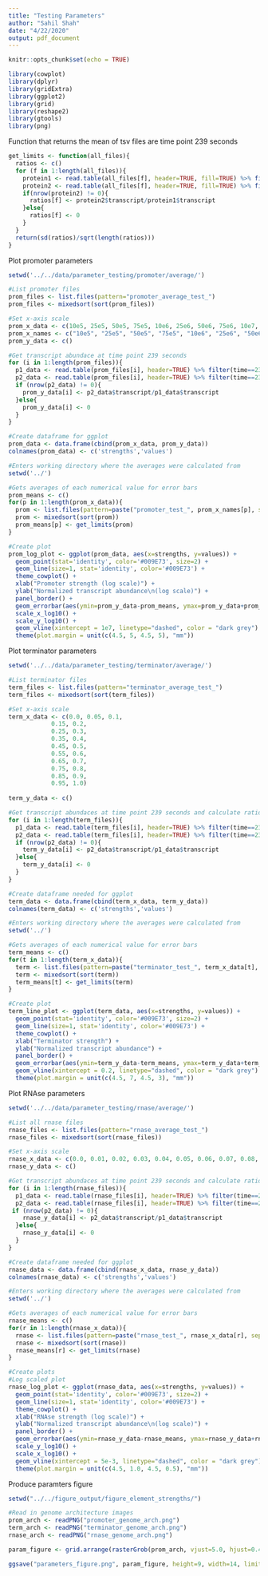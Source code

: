 ```yaml
---
title: "Testing Parameters"
author: "Sahil Shah"
date: "4/22/2020"
output: pdf_document
---
```


```r
knitr::opts_chunk$set(echo = TRUE)

library(cowplot)
library(dplyr)
library(gridExtra)
library(ggplot2)
library(grid)
library(reshape2)
library(gtools)
library(png)
```
Function that returns the mean of tsv files are time point 239 seconds
```r

get_limits <- function(all_files){
  ratios <- c()
  for (f in 1:length(all_files)){
    protein1 <- read.table(all_files[f], header=TRUE, fill=TRUE) %>% filter(time==239, species=='protein1') %>% select('transcript')
    protein2 <- read.table(all_files[f], header=TRUE, fill=TRUE) %>% filter(time==239, species=='protein2') %>% select('transcript')
    if(nrow(protein2) != 0){
      ratios[f] <- protein2$transcript/protein1$transcript
    }else{
      ratios[f] <- 0
    }
  }
  return(sd(ratios)/sqrt(length(ratios)))
}

```
Plot promoter parameters
```r

setwd('../../data/parameter_testing/promoter/average/')

#List promoter files
prom_files <- list.files(pattern="promoter_average_test_")
prom_files <- mixedsort(sort(prom_files))

#Set x-axis scale
prom_x_data <- c(10e5, 25e5, 50e5, 75e5, 10e6, 25e6, 50e6, 75e6, 10e7, 25e7, 50e7, 75e7, 10e8)
prom_x_names <- c("10e5", "25e5", "50e5", "75e5", "10e6", "25e6", "50e6", "75e6", "10e7", "25e7", "50e7", "75e7", "10e8")
prom_y_data <- c()

#Get transcript abundace at time point 239 seconds
for (i in 1:length(prom_files)){
  p1_data <- read.table(prom_files[i], header=TRUE) %>% filter(time==239, species=='protein1') %>% select('transcript')
  p2_data <- read.table(prom_files[i], header=TRUE) %>% filter(time==239, species=='protein2') %>% select('transcript')
  if (nrow(p2_data) != 0){
    prom_y_data[i] <- p2_data$transcript/p1_data$transcript
  }else{
    prom_y_data[i] <- 0
  }
}

#Create dataframe for ggplot
prom_data <- data.frame(cbind(prom_x_data, prom_y_data))
colnames(prom_data) <- c('strengths','values')

#Enters working directory where the averages were calculated from
setwd('../')

#Gets averages of each numerical value for error bars
prom_means <- c()
for(p in 1:length(prom_x_data)){
  prom <- list.files(pattern=paste("promoter_test_", prom_x_names[p], sep=''))
  prom <- mixedsort(sort(prom))
  prom_means[p] <- get_limits(prom)
}

#Create plot
prom_log_plot <- ggplot(prom_data, aes(x=strengths, y=values)) + 
  geom_point(stat='identity', color='#009E73', size=2) + 
  geom_line(size=1, stat='identity', color='#009E73') + 
  theme_cowplot() +
  xlab("Promoter strength (log scale)") + 
  ylab("Normalized transcript abundance\n(log scale)") + 
  panel_border() +
  geom_errorbar(aes(ymin=prom_y_data-prom_means, ymax=prom_y_data+prom_means)) +
  scale_x_log10() +
  scale_y_log10() +
  geom_vline(xintercept = 1e7, linetype="dashed", color = "dark grey") +
  theme(plot.margin = unit(c(4.5, 5, 4.5, 5), "mm"))

```
Plot terminator parameters

```r

setwd('../../data/parameter_testing/terminator/average/')

#List terminator files
term_files <- list.files(pattern="terminator_average_test_")
term_files <- mixedsort(sort(term_files))

#Set x-axis scale
term_x_data <- c(0.0, 0.05, 0.1,
            0.15, 0.2,
            0.25, 0.3,
            0.35, 0.4,
            0.45, 0.5,
            0.55, 0.6,
            0.65, 0.7,
            0.75, 0.8,
            0.85, 0.9,
            0.95, 1.0)
            
term_y_data <- c()

#Get transcript abundaces at time point 239 seconds and calculate ratio between protein2 and protein1 abundances
for (i in 1:length(term_files)){
  p1_data <- read.table(term_files[i], header=TRUE) %>% filter(time==239, species=='protein1') %>% select('transcript')
  p2_data <- read.table(term_files[i], header=TRUE) %>% filter(time==239, species=='protein2') %>% select('transcript')
  if (nrow(p2_data) != 0){
    term_y_data[i] <- p2_data$transcript/p1_data$transcript
  }else{
    term_y_data[i] <- 0
  }
}

#Create dataframe needed for ggplot
term_data <- data.frame(cbind(term_x_data, term_y_data))
colnames(term_data) <- c('strengths','values')

#Enters working directory where the averages were calculated from
setwd('../')

#Gets averages of each numerical value for error bars
term_means <- c()
for(t in 1:length(term_x_data)){
  term <- list.files(pattern=paste("terminator_test_", term_x_data[t], sep=''))
  term <- mixedsort(sort(term))
  term_means[t] <- get_limits(term)
}

#Create plot
term_line_plot <- ggplot(term_data, aes(x=strengths, y=values)) + 
  geom_point(stat='identity', color='#009E73', size=2) + 
  geom_line(size=1, stat='identity', color='#009E73') + 
  theme_cowplot() +
  xlab("Terminator strength") + 
  ylab("Normalized transcript abundance") + 
  panel_border() +
  geom_errorbar(aes(ymin=term_y_data-term_means, ymax=term_y_data+term_means)) +
  geom_vline(xintercept = 0.2, linetype="dashed", color = "dark grey") +
  theme(plot.margin = unit(c(4.5, 7, 4.5, 3), "mm"))

```
Plot RNAse parameters
```r

setwd('../../data/parameter_testing/rnase/average/')

#List all rnase files
rnase_files <- list.files(pattern="rnase_average_test_")
rnase_files <- mixedsort(sort(rnase_files))

#Set x-axis scale
rnase_x_data <- c(0.0, 0.01, 0.02, 0.03, 0.04, 0.05, 0.06, 0.07, 0.08, 0.09, 0.1, 0.2, 0.3, 0.4, 0.5, 0.6, 0.7, 0.8, 0.9, 1.0)
rnase_y_data <- c()

#Get transcript abundaces at time point 239 seconds and calculate ratio between protein2 and protein1 abundances
for (i in 1:length(rnase_files)){
  p1_data <- read.table(rnase_files[i], header=TRUE) %>% filter(time==239, species=='protein1') %>% select('transcript')
  p2_data <- read.table(rnase_files[i], header=TRUE) %>% filter(time==239, species=='protein2') %>% select('transcript')
 if (nrow(p2_data) != 0){
    rnase_y_data[i] <- p2_data$transcript/p1_data$transcript
  }else{
    rnase_y_data[i] <- 0
  }
}

#Create dataframe needed for ggplot
rnase_data <- data.frame(cbind(rnase_x_data, rnase_y_data))
colnames(rnase_data) <- c('strengths','values')

#Enters working directory where the averages were calculated from
setwd('../')

#Gets averages of each numerical value for error bars
rnase_means <- c()
for(r in 1:length(rnase_x_data)){
  rnase <- list.files(pattern=paste("rnase_test_", rnase_x_data[r], sep=''))
  rnase <- mixedsort(sort(rnase))
  rnase_means[r] <- get_limits(rnase)
}

#Create plots
#Log scaled plot
rnase_log_plot <- ggplot(rnase_data, aes(x=strengths, y=values)) + 
  geom_point(stat='identity', color='#009E73', size=2) + 
  geom_line(size=1, stat='identity', color='#009E73') + 
  theme_cowplot() +
  xlab("RNAse strength (log scale)") + 
  ylab("Normalized transcript abundance\n(log scale)") + 
  panel_border() +
  geom_errorbar(aes(ymin=rnase_y_data-rnase_means, ymax=rnase_y_data+rnase_means)) +
  scale_y_log10() +
  scale_x_log10() +
  geom_vline(xintercept = 5e-3, linetype="dashed", color = "dark grey") +
  theme(plot.margin = unit(c(4.5, 1.0, 4.5, 0.5), "mm"))

```
Produce paramters figure
```r

setwd("../../figure_output/figure_element_strengths/")

#Read in genome architecture images
prom_arch <- readPNG("promoter_genome_arch.png")
term_arch <- readPNG("terminator_genome_arch.png")
rnase_arch <- readPNG("rnase_genome_arch.png")

param_figure <- grid.arrange(rasterGrob(prom_arch, vjust=5.0, hjust=0.4, width=0.80), rasterGrob(term_arch, vjust=5.0, hjust=0.45, width=0.80), rasterGrob(rnase_arch, vjust=5.0, hjust=0.4, width=0.80), prom_log_plot, term_line_plot, rnase_log_plot, layout_matrix=rbind(c(1,2,3), c(4,5,6)))

ggsave("parameters_figure.png", param_figure, height=9, width=14, limitsize=FALSE, units="in")
```
